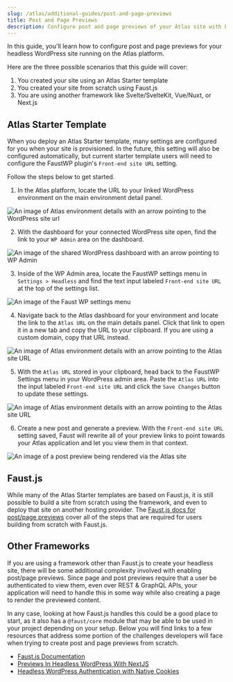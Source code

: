 ```yaml
---
slug: /atlas/additional-guides/post-and-page-previews
title: Post and Page Previews
description: Configure post and page previews of your Atlas site with Faust.js installed.
---
```


In this guide, you'll learn how to configure post and page previews for your headless WordPress site running on the Atlas platform. 

Here are the three possible scenarios that this guide will cover:
1. You created your site using an Atlas Starter template
1. You created your site from scratch using Faust.js
1. You are using another framework like Svelte/SvelteKit, Vue/Nuxt, or Next.js 


## Atlas Starter Template

When you deploy an Atlas Starter template, many settings are configured for you when your site is provisioned. In the future, this setting will also be configured automatically, but current starter template users will need to configure the FaustWP plugin's `Front-end site URL` setting. 

Follow the steps below to get started.

1. In the Atlas platform, locate the URL to your linked WordPress environment on the main environment detail panel.  

![An image of Atlas environment details with an arrow pointing to the WordPress site url](./assets/img/post-previews/atlas-env-panel-wp-instance.png)

2. With the dashboard for your connected WordPress site open, find the link to your `WP Admin` area on the dashboard.  
  
![An image of the shared WordPress dashboard with an arrow pointing to WP Admin](./assets/img/post-previews/wp-instance-wp-admin.png)

3. Inside of the WP Admin area, locate the FaustWP settings menu in `Settings > Headless` and find the text input labeled `Front-end site URL` at the top of the settings list.  

![An image of the Faust WP settings menu](./assets/img/post-previews/headless-settings-empty.png)

4. Navigate back to the Atlas dashboard for your environment and locate the link to the `Atlas URL` on the main details panel. Click that link to open it in a new tab and copy the URL to your clipboard. If you are using a custom domain, copy that URL instead. 

![An image of Atlas environment details with an arrow pointing to the Atlas site URL](./assets/img/post-previews/atlas-env-panel-wp-fe-url.png)

5. With the `Atlas URL` stored in your clipboard, head back to the FaustWP Settings menu in your WordPress admin area. Paste the `Atlas URL` into the input labeled `Front-end site URL` and click the `Save Changes` button to update these settings.  

![An image of Atlas environment details with an arrow pointing to the Atlas site URL](./assets/img/post-previews/headless-settings-fe-url.png)

6. Create a new post and generate a preview. With the `Front-end site URL` setting saved, Faust will rewrite all of your preview links to point towards your Atlas application and let you view them in that context.  

![An image of a post preview being rendered via the Atlas site](./assets/img/post-previews/preview-in-atlas.png)

## Faust.js 

While many of the Atlas Starter templates are based on Faust.js, it is still possible to build a site from scratch using the framework, and even to deploy that site on another hosting provider. The [Faust.js docs for post/page previews](https://faustjs.org/docs/next/guides/post-page-previews) cover all of the steps that are required for users building from scratch with Faust.js.

## Other Frameworks

If you are using a framework other than Faust.js to create your headless site, there will be some additional complexity involved with enabling post/page previews. Since page and post previews require that a user be authenticated to view them, even over REST & GraphQL APIs, your application will need to handle this in some way while also creating a page to render the previewed content. 

In any case, looking at how Faust.js handles this could be a good place to start, as it also has a `@faust/core` module that may be able to be used in your project depending on your setup. Below you will find links to a few resources that address some portion of the challenges developers will face when trying to create post and page previews from scratch. 

- [Faust.js Documentation](https://faustjs.org/docs/next/guides/post-page-previews) 
- [Previews In Headless WordPress With NextJS](https://developers.wpengine.com/blog/previews-in-headless-wordpress-using-nextjs)
- [Headless WordPress Authentication with Native Cookies](https://developers.wpengine.com/blog/headless-wordpress-authentication-native-cookies)

